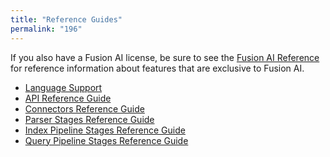 ```yaml
---
title: "Reference Guides"
permalink: "196"
---
```


If you also have a Fusion AI license, be sure to see the [Fusion AI Reference](/fusion-ai/4.2/506/reference-guides) for reference information about features that are exclusive to Fusion AI.

* [Language Support](/fusion-server/4.2/364/language-support-in-fusion)
* [API Reference Guide](/fusion-server/4.2/324/rest-ap-is)
* [Connectors Reference Guide](/fusion-connectors/2/fusion-connectors)
* [Parser Stages Reference Guide](/fusion-server/4.2/370/parsers)
* [Index Pipeline Stages Reference Guide](/fusion-server/4.2/229/index-pipeline-stages)
* [Query Pipeline Stages Reference Guide](/fusion-server/4.2/278/query-pipeline-stages)